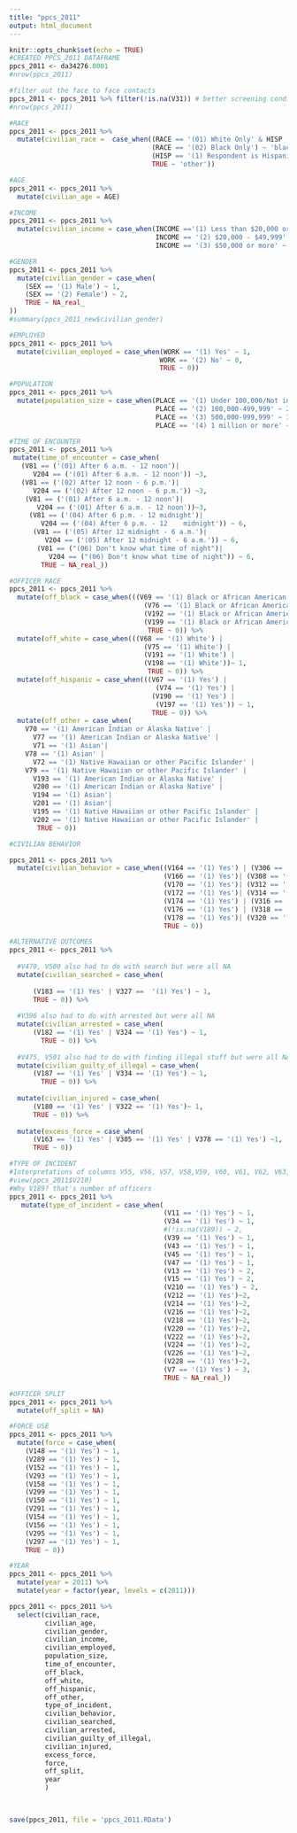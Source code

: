 ---
title: "ppcs_2011"
output: html_document
---

```{r}
knitr::opts_chunk$set(echo = TRUE)
#CREATED PPCS_2011 DATAFRAME
ppcs_2011 <- da34276.0001
#nrow(ppcs_2011)
```

```{r}
#filter out the face to face contacts 
ppcs_2011 <- ppcs_2011 %>% filter(!is.na(V31)) # better screening condition?
#nrow(ppcs_2011)

```



```{r}
#RACE
ppcs_2011 <- ppcs_2011 %>%
  mutate(civilian_race =  case_when((RACE == '(01) White Only' & HISP != '(1) Respondent is Hispanic') ~ 'white',
                                    (RACE == '(02) Black Only') ~ 'black',
                                    (HISP == '(1) Respondent is Hispanic' & RACE != '(02) Black Only') ~ 'hispanic',
                                    TRUE ~ 'other'))

```



```{r}
#AGE                                 
ppcs_2011 <- ppcs_2011 %>% 
  mutate(civilian_age = AGE) 
```

```{r}
#INCOME
ppcs_2011 <- ppcs_2011 %>% 
  mutate(civilian_income = case_when(INCOME =='(1) Less than $20,000 or NA' ~ 1, 
                                     INCOME == '(2) $20,000 - $49,999' ~ 2,
                                     INCOME == '(3) $50,000 or more' ~ 3)) 

```


```{r}
#GENDER
ppcs_2011 <- ppcs_2011 %>% 
  mutate(civilian_gender = case_when(
    (SEX == '(1) Male') ~ 1,
    (SEX == '(2) Female') ~ 2,
    TRUE ~ NA_real_
))
#summary(ppcs_2011_new$civilian_gender)
```


```{r}
#EMPLOYED
ppcs_2011 <- ppcs_2011 %>% 
  mutate(civilian_employed = case_when(WORK == '(1) Yes' ~ 1,
                                      WORK == '(2) No' ~ 0,
                                      TRUE ~ 0)) 
```


```{r}
#POPULATION
ppcs_2011 <- ppcs_2011 %>%
  mutate(population_size = case_when(PLACE == '(1) Under 100,000/Not in a place' ~ 1, 
                                     PLACE == '(2) 100,000-499,999' ~ 2,
                                     PLACE == '(3) 500,000-999,999' ~ 3,
                                     PLACE == '(4) 1 million or more' ~ 4)) 
```


```{r}
#TIME OF ENCOUNTER
ppcs_2011 <- ppcs_2011 %>% 
 mutate(time_of_encounter = case_when(
   (V81 == ('(01) After 6 a.m. - 12 noon')| 
      V204 == ('(01) After 6 a.m. - 12 noon')) ~3,
   (V81 == ('(02) After 12 noon - 6 p.m.')|
      V204 == ('(02) After 12 noon - 6 p.m.')) ~3, 
    (V81 == ('(01) After 6 a.m. - 12 noon')| 
       V204 == ('(01) After 6 a.m. - 12 noon'))~3,
     (V81 == ('(04) After 6 p.m. - 12 midnight')| 
        V204 == ('(04) After 6 p.m. - 12    midnight')) ~ 6,
      (V81 == ('(05) After 12 midnight - 6 a.m.')| 
         V204 == ('(05) After 12 midnight - 6 a.m.')) ~ 6,
       (V81 == ("(06) Don't know what time of night")| 
          V204 == ("(06) Don't know what time of night")) ~ 6,
        TRUE ~ NA_real_))
```


```{r}
#OFFICER RACE 
ppcs_2011 <- ppcs_2011 %>%
  mutate(off_black = case_when(((V69 == '(1) Black or African American') | 
                                  (V76 == '(1) Black or African American') | 
                                  (V192 == '(1) Black or African American') |
                                  (V199 == '(1) Black or African American')) ~ 1, 
                                   TRUE ~ 0)) %>%
  mutate(off_white = case_when(((V68 == '(1) White') | 
                                  (V75 == '(1) White') | 
                                  (V191 == '(1) White') | 
                                  (V198 == '(1) White'))~ 1, 
                                   TRUE ~ 0)) %>%
  mutate(off_hispanic = case_when(((V67 == '(1) Yes') | 
                                     (V74 == '(1) Yes') |
                                    (V190 == '(1) Yes') | 
                                     (V197 == '(1) Yes')) ~ 1,  
                                    TRUE ~ 0)) %>%
  mutate(off_other = case_when(
    V70 == '(1) American Indian or Alaska Native' | 
      V77 == '(1) American Indian or Alaska Native' |  
      V71 == '(1) Asian'|
    V78 == '(1) Asian' | 
      V72 == '(1) Native Hawaiian or other Pacific Islander' |
    V79 == '(1) Native Hawaiian or other Pacific Islander' | 
      V193 == '(1) American Indian or Alaska Native' | 
      V200 == '(1) American Indian or Alaska Native' | 
      V194 == '(1) Asian'| 
      V201 == '(1) Asian'| 
      V195 == '(1) Native Hawaiian or other Pacific Islander' | 
      V202 == '(1) Native Hawaiian or other Pacific Islander' |
       TRUE ~ 0))
```


```{r}
#CIVILIAN BEHAVIOR

ppcs_2011 <- ppcs_2011 %>%
  mutate(civilian_behavior = case_when((V164 == '(1) Yes') | (V306 == '(1) Yes')~ 1,
                                       (V166 == '(1) Yes')| (V308 == '(1) Yes') ~ 1,
                                       (V170 == '(1) Yes')| (V312 == '(1) Yes') ~ 1,
                                       (V172 == '(1) Yes')| (V314 == '(1) Yes') ~ 1,
                                       (V174 == '(1) Yes') | (V316 == '(1) Yes') ~ 1,
                                       (V176 == '(1) Yes') | (V318 == '(1) Yes') ~ 1,
                                       (V178 == '(1) Yes')| (V320 == '(1) Yes') ~ 1,
                                       TRUE ~ 0)) 
```


```{r}
#ALTERNATIVE OUTCOMES
ppcs_2011 <- ppcs_2011 %>%
  
  #V470, V500 also had to do with search but were all NA
  mutate(civilian_searched = case_when(
    
      (V183 == '(1) Yes' | V327 == 	'(1) Yes') ~ 1, 
      TRUE ~ 0)) %>%
  
  #V396 also had to do with arrested but were all NA
  mutate(civilian_arrested = case_when(
      (V182 == '(1) Yes' | V324 == '(1) Yes') ~ 1, 
        TRUE ~ 0)) %>%
  
  #V475, V501 also had to do with finding illegal stuff but were all NA
  mutate(civilian_guilty_of_illegal = case_when(
      (V187 == '(1) Yes' | V334 == '(1) Yes') ~ 1, 
        TRUE ~ 0)) %>%
  
  mutate(civilian_injured = case_when(
      (V180 == '(1) Yes' | V322 == '(1) Yes')~ 1,
      TRUE ~ 0)) %>%
  
  mutate(excess_force = case_when(
      (V163 == '(1) Yes' | V305 == '(1) Yes' | V378 == '(1) Yes') ~1,
      TRUE ~ 0))


```


```{r}
#TYPE OF INCIDENT
#Interpretations of columns V55, V56, V57, V58,V59, V60, V61, V62, V63, V64 are unclear
#view(ppcs_2011$V210)
#Why V189? that's number of officers
ppcs_2011 <- ppcs_2011 %>% 
   mutate(type_of_incident = case_when(
                                       (V11 == '(1) Yes') ~ 1,
                                       (V34 == '(1) Yes') ~ 1,
                                       #(!is.na(V189)) ~ 2,
                                       (V39 == '(1) Yes') ~ 1,
                                       (V43 == '(1) Yes') ~ 1,
                                       (V45 == '(1) Yes') ~ 1,
                                       (V47 == '(1) Yes') ~ 1,
                                       (V13 == '(1) Yes') ~ 2,
                                       (V15 == '(1) Yes') ~ 2,
                                       (V210 == '(1) Yes') ~ 2,
                                       (V212 == '(1) Yes')~2,
                                       (V214 == '(1) Yes')~2,
                                       (V216 == '(1) Yes')~2,
                                       (V218 == '(1) Yes')~2,
                                       (V220 == '(1) Yes')~2,
                                       (V222 == '(1) Yes')~2,
                                       (V224 == '(1) Yes')~2,
                                       (V226 == '(1) Yes')~2,
                                       (V228 == '(1) Yes')~2,
                                       (V7 == '(1) Yes') ~ 3,
                                       TRUE ~ NA_real_))
```


```{r}
#OFFICER SPLIT
ppcs_2011 <- ppcs_2011 %>%
  mutate(off_split = NA)

```


```{r}
#FORCE USE 
ppcs_2011 <- ppcs_2011 %>% 
  mutate(force = case_when(
    (V148 == '(1) Yes') ~ 1, 
    (V289 == '(1) Yes') ~ 1,
    (V152 == '(1) Yes') ~ 1,
    (V293 == '(1) Yes') ~ 1,
    (V158 == '(1) Yes') ~ 1,
    (V299 == '(1) Yes') ~ 1,
    (V150 == '(1) Yes') ~ 1,
    (V291 == '(1) Yes') ~ 1,
    (V154 == '(1) Yes') ~ 1,
    (V156 == '(1) Yes') ~ 1,
    (V295 == '(1) Yes') ~ 1,
    (V297 == '(1) Yes') ~ 1,
    TRUE ~ 0))
```


```{r}
#YEAR
ppcs_2011 <- ppcs_2011 %>%
  mutate(year = 2011) %>%
  mutate(year = factor(year, levels = c(2011)))
```


```{r}
ppcs_2011 <- ppcs_2011 %>%
  select(civilian_race,
         civilian_age,
         civilian_gender,
         civilian_income,
         civilian_employed,
         population_size,
         time_of_encounter,
         off_black,
         off_white,
         off_hispanic,
         off_other,
         type_of_incident,
         civilian_behavior,
         civilian_searched,
         civilian_arrested,
         civilian_guilty_of_illegal,
         civilian_injured,
         excess_force,
         force,
         off_split,
         year
         )

 

save(ppcs_2011, file = 'ppcs_2011.RData')
```

